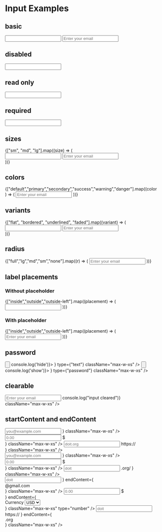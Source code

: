 
<Meta title="Showcase/Input" />

# Input Examples

<div style={{
    marginBottom: '32px'
}}>
    <h2>basic</h2>
    <Unstyled>
        <div className="flex w-full flex-wrap md:flex-nowrap gap-4">
            <Input type="email" label="Email" className="max-w-xs" />
            <Input type="email" label="Email" placeholder="Enter your email" className="max-w-xs" />
        </div>
    </Unstyled>
</div>

<div style={{
    marginBottom: '32px'
}}>
    <h2>disabled</h2>
    <Unstyled>
        <Input
            isDisabled
            type="email"
            label="Email"
            defaultValue="junior@nextui.org"
            className="max-w-xs"
        />
    </Unstyled>
</div>

<div style={{
    marginBottom: '32px'
}}>
    <h2>read only</h2>
    <Unstyled>
        <Input
            isReadOnly
            type="email"
            label="Email"
            variant="bordered"
            defaultValue="junior@nextui.org"
            className="max-w-xs"
        />
    </Unstyled>
</div>

<div style={{
    marginBottom: '32px'
}}>
    <h2>required</h2>
    <Unstyled>
        <Input
            isRequired
            type="email"
            label="Email"
            defaultValue="junior@nextui.org"
            className="max-w-xs"
        />
    </Unstyled>
</div>

<div style={{
    marginBottom: '32px'
}}>
    <h2>sizes</h2>
    <Unstyled>
        <div className="w-full flex flex-col gap-4">
            {["sm", "md", "lg"].map((size) => (
                <div key={size} className="flex w-full flex-wrap md:flex-nowrap mb-6 md:mb-0 gap-4">
                    <Input size={size} type="email" label="Email" className="max-w-xs" />
                    <Input size={size} type="email" label="Email" placeholder="Enter your email" className="max-w-xs" />
                </div>
            ))}  
        </div>
    </Unstyled>
</div>

<div style={{
    marginBottom: '32px'
}}>
    <h2>colors</h2>
    <Unstyled>
        <div className="w-full flex flex-row flex-wrap gap-4">
            {["default","primary","secondary","success","warning","danger"].map((color) => (
                <Input
                    key={color}
                    type="email"
                    color={color}
                    label="Email"
                    placeholder="Enter your email"
                    defaultValue="junior@nextui.org"
                    className="max-w-xs"
                />
            ))}
        </div>
    </Unstyled>
</div>

<div style={{
    marginBottom: '32px'
}}>
    <h2>variants</h2>
    <Unstyled>
        <div className="w-full flex flex-col gap-4">
            {["flat", "bordered", "underlined", "faded"].map((variant) => (
                <div key={variant} className="flex w-full flex-wrap md:flex-nowrap mb-6 md:mb-0 gap-4">
                    <Input type="email" variant={variant} label="Email" className="max-w-xs" />
                    <Input type="email" variant={variant} label="Email" placeholder="Enter your email" className="max-w-xs" />
                </div>
            ))}  
        </div>
    </Unstyled>
</div>

<div style={{
    marginBottom: '32px'
}}>
    <h2>radius</h2>
    <Unstyled>
        <div className="w-full flex flex-row flex-wrap gap-4">
            {["full","lg","md","sm","none"].map((r) => (
                <Input
                    key={r}
                    radius={r}
                    type="email"
                    label="Email"
                    placeholder="Enter your email"
                    defaultValue="junior@nextui.org"
                    className="max-w-xs"
                />
            ))}
        </div>
    </Unstyled>
</div>

<div style={{
    marginBottom: '32px'
}}>
    <h2>label placements</h2>
    <Unstyled>
        <div className="flex flex-col gap-4">
            <div className="flex flex-col gap-2">
                <h3 className="text-default-500 text-small">Without placeholder</h3>
                <div className="flex w-full flex-wrap items-end md:flex-nowrap mb-6 md:mb-0 gap-4">
                    {["inside","outside","outside-left"].map((placement) => (
                        <Input
                            key={placement}
                            type="email"
                            label="Email"
                            labelPlacement={placement}
                            description={placement}
                            className="max-w-xs"
                        />
                    ))}
                </div>
            </div>  
            <div className="flex flex-col gap-2">
                <h3 className="text-default-500 text-small">With placeholder</h3>
                <div className="flex w-full flex-wrap items-end md:flex-nowrap mb-6 md:mb-0 gap-4">
                    {["inside","outside","outside-left"].map((placement) => (
                        <Input
                            key={placement}
                            type="email"
                            label="Email"
                            labelPlacement={placement}
                            placeholder="Enter your email"
                            description={placement}
                            className="max-w-xs"
                        />
                    ))}
                </div>
            </div>
        </div>
    </Unstyled>
</div>

<div style={{
    marginBottom: '32px'
}}>
    <h2>password</h2>
    <Unstyled>
        <div className="flex flex-col gap-4">
            <Input
                label="Password"
                variant="bordered"
                placeholder="Enter your password"
                endContent={
                    <button className="focus:outline-none" type="button" onClick={() => console.log('hide')}>
                        <EyeSlashFilledIcon className="text-2xl text-default-400 pointer-events-none" />
                    </button>
                }
                type={"text"}
                className="max-w-xs"
            />
            <Input
                label="Password"
                variant="bordered"
                placeholder="Enter your password"
                endContent={
                    <button className="focus:outline-none" type="button" onClick={() => console.log('show')}>
                        <EyeFilledIcon className="text-2xl text-default-400 pointer-events-none" />
                    </button>
                }
                type={"password"}
                className="max-w-xs"
            />
        </div>
    </Unstyled>
</div>

<div style={{
    marginBottom: '32px'
}}>
    <h2>clearable</h2>
    <Unstyled>
        <Input
            isClearable
            type="email"
            label="Email"
            variant="bordered"
            placeholder="Enter your email"
            defaultValue="junior@nextui.org"
            onClear={() => console.log("input cleared")}
            className="max-w-xs"
        />
    </Unstyled>
</div>

<div style={{
    marginBottom: '32px'
}}>
    <h2>startContent and endContent</h2>
    <Unstyled>
        <div className="flex flex-col gap-4">
            <div className="flex w-full flex-wrap md:flex-nowrap mb-6 md:mb-0 gap-4">
                <Input
                    type="email"
                    label="Email"
                    placeholder="you@example.com"
                    labelPlacement="outside"
                    startContent={
                        <MailIcon className="text-2xl text-default-400 pointer-events-none flex-shrink-0" />
                    }
                    className="max-w-xs"
                />
                <Input
                    type="number"
                    label="Price"
                    placeholder="0.00"
                    labelPlacement="outside"
                    startContent={
                        <div className="pointer-events-none flex items-center">
                        <span className="text-default-400 text-small">$</span>
                        </div>
                    }
                    className="max-w-xs"
                />
                <Input
                    type="url"
                    label="Website"
                    placeholder="doit.org"
                    labelPlacement="outside"
                    startContent={
                        <div className="pointer-events-none flex items-center">
                        <span className="text-default-400 text-small">https://</span>
                        </div>
                    }
                    className="max-w-xs"
                />
            </div>
            <div className="flex w-full flex-wrap md:flex-nowrap mb-6 md:mb-0 gap-4">
                <Input
                    type="email"
                    label="Email"
                    placeholder="you@example.com"
                    labelPlacement="outside"
                    endContent={
                        <MailIcon className="text-2xl text-default-400 pointer-events-none flex-shrink-0" />
                    }
                    className="max-w-xs"
                />
                <Input
                    type="number"
                    label="Price"
                    placeholder="0.00"
                    labelPlacement="outside"
                    endContent={
                        <div className="pointer-events-none flex items-center">
                        <span className="text-default-400 text-small">$</span>
                        </div>
                    }
                    className="max-w-xs"
                />
                <Input
                    type="url"
                    label="Website"
                    placeholder="doit"
                    labelPlacement="outside"
                    endContent={
                        <div className="pointer-events-none flex items-center">
                        <span className="text-default-400 text-small">.org/</span>
                        </div>
                    }
                    className="max-w-xs"
                />
            </div>
            <div className="flex w-full flex-wrap md:flex-nowrap mb-6 md:mb-0 gap-4">
                <Input
                    label="Email"
                    placeholder="doit"
                    labelPlacement="outside"
                    startContent={
                        <MailIcon className="text-xl text-default-400 pointer-events-none flex-shrink-0" />
                    }
                    endContent={
                        <div className="pointer-events-none flex items-center">
                        <span className="text-default-400 text-small">@gmail.com</span>
                        </div>
                    }
                    className="max-w-xs"
                />
                <Input
                    label="Price"
                    placeholder="0.00"
                    labelPlacement="outside"
                    startContent={
                        <div className="pointer-events-none flex items-center">
                        <span className="text-default-400 text-small">$</span>
                        </div>
                    }
                    endContent={
                        <div className="flex items-center">
                        <label className="sr-only" htmlFor="currency">
                            Currency
                        </label>
                        <select
                            className="outline-none border-0 bg-transparent text-default-400 text-small"
                            id="currency"
                            name="currency"
                        >
                            <option>USD</option>
                            <option>ARS</option>
                            <option>EUR</option>
                        </select>
                        </div>
                    }
                    className="max-w-xs"
                    type="number"
                />
                <Input
                    type="url"
                    label="Website"
                    placeholder="doit"
                    labelPlacement="outside"
                    startContent={
                        <div className="pointer-events-none flex items-center">
                        <span className="text-default-400 text-small">https://</span>
                        </div>
                    }
                    endContent={
                        <div className="pointer-events-none flex items-center">
                        <span className="text-default-400 text-small">.org</span>
                        </div>
                    }
                    className="max-w-xs"
                />
            </div>
        </div>
    </Unstyled>
</div>
